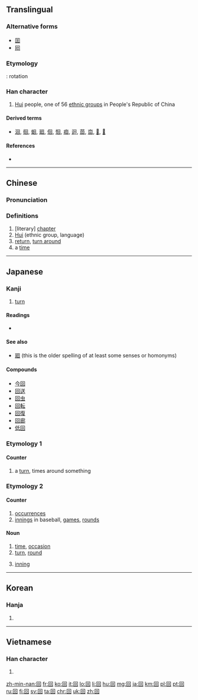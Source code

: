 {{also|何|向|同}}
==Translingual==
{{stroke order|type=animate}}

===Alternative forms===
* [[囬]]
* [[囘]]

===Etymology===
{{liushu|p}}: rotation

===Han character===
{{Han char|rn=31|rad=囗|as=03|sn=6|four=6060<sub>0</sub>|canj=田口 (WR)|ids=⿴[[囗]][[口]]}}

# [[Hui]] people, one of 56 [[ethnic group]]s in People's Republic of China

====Derived terms====
* [[洄]], [[徊]], [[蛔]], [[廻]], [[佪]], [[恛]], [[痐]], [[迴]], [[茴]], [[㐭]], [[𩫖]], [[𠬸]]

====References====
* {{Han ref|kx=0216.260|dkj=04690|dj=0422.040|hdz=10712.020|uh=56DE|ud=22238|bh=A65E|bd=42590}}

----

==Chinese==
{{zh-forms}}

===Pronunciation===
{{zh-pron
|m=huí
|ma=zh-huí.ogg
|c=wui4
|h=pfs=fì
|w=3hhue
|mn=hoê/hê/kòe/kè
|mc=y
|oc=y
|cat=pn,v,n
}}

===Definitions===
{{zh-hanzi}}

# [literary] [[chapter]]
# [[Hui]] (ethnic group, language)
# [[return]], [[turn around]]
# a [[time]]

----

==Japanese==

===Kanji===
{{ja-kanji|grade=2|rs=囗03}}

# [[turn]]

====Readings====
* {{ja-readings
|goon=[[え]] (e) < [[ゑ]] (we)
|kanon=[[かい]] (kai), < [[くわい]] (kwai)
|toon=[[うい]] (ui) {{qualifier|non-[[w:Jōyō kanji|Jōyō]] reading}}
|kun=[[まわす]] (mawa-su), [[まわる]] (mawa-ru), [[めぐる]] (megu-ru), [[めぐらす]] (megu-rasu)}}

====See also====
* [[廻]] (this is the older spelling of at least some senses or homonyms)

====Compounds====
{{der-top}}
* [[今回]]
* [[回送]]
* [[回虫]]
* [[回転]]
* [[回復]]
* [[回廊]]
* [[低回]]
{{der-bottom}}

===Etymology 1===

====Counter====
{{ja-pos|まわり|counter}}
# a [[turn]], times around something

===Etymology 2===

====Counter====
{{ja-pos|かい|counter}}
# [[occurrence]]s
# [[innings]] in baseball, [[games]], [[rounds]]

====Noun====
{{ja-noun|かい}}

# [[time]], [[occasion]]
# [[turn]], [[round]]
# {{cx|baseball|softball|lang=ja|sort=かい}} [[inning]]

----

==Korean==

===Hanja===
{{ko-hanja|hangeul=회|mr=hoe}}

# {{defn|lang=ko|sort=囗03}}

----

==Vietnamese==

===Han character===
{{vi-hantu|[[hồi]], [[hòi]]|rs=囗03}}

# {{defn|lang=vi|sort=囗03}}

[[zh-min-nan:回]]
[[fr:回]]
[[ko:回]]
[[it:回]]
[[lo:回]]
[[li:回]]
[[hu:回]]
[[mg:回]]
[[ja:回]]
[[km:回]]
[[pl:回]]
[[pt:回]]
[[ru:回]]
[[fi:回]]
[[sv:回]]
[[ta:回]]
[[chr:回]]
[[uk:回]]
[[zh:回]]
